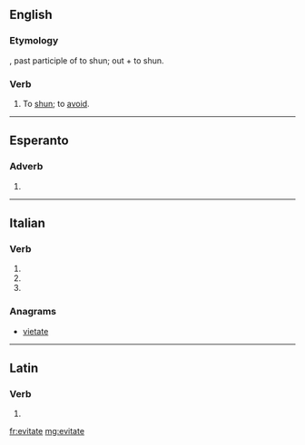 ==English==

===Etymology===
{{etyl|la|en}} {{lena}} {{term|evitatus}}, past participle of {{term|evitare}} to shun; {{term|e}} out + {{term|vitare}} to shun.

===Verb===
{{en-verb|evitat|ed}}

# {{context|obsolete|lang=en}} To [[shun]]; to [[avoid]].
#: {{rfquotek|Shakespeare}}

{{Webster 1913}}

----

==Esperanto==

===Adverb===
{{head|eo}}

# {{eo-form of|evit|ate}}

----

==Italian==

===Verb===
{{head|it|verb form|cat2=past participle forms}}

# {{conjugation of|evitare||2|p|pres|ind|lang=it}}
# {{conjugation of|evitare||2|p|imp|lang=it}}
# {{feminine plural of|evitato|lang=it}}

===Anagrams===
* [[vietate#Italian|vietate]]

----

==Latin==

===Verb===
{{la-verb-form|ēvītāte}}

# {{conjugation of|ēvītō||2|p|pres|act|imp|lang=la}}

[[fr:evitate]]
[[mg:evitate]]